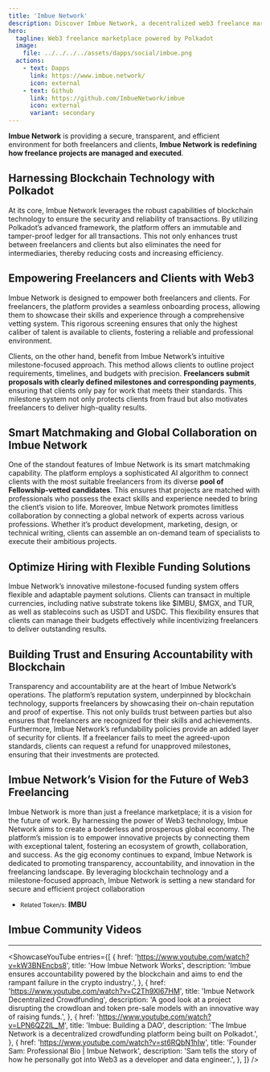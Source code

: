 ```yaml
---
title: 'Imbue Network'
description: Discover Imbue Network, a decentralized web3 freelance marketplace powered by Polkadot, offering secure and efficient project collaboration.
hero:
  tagline: Web3 freelance marketplace powered by Polkadot
  image: 
    file: ../../../../assets/dapps/social/imbue.png
  actions:
    - text: Dapps
      link: https://www.imbue.network/
      icon: external
    - text: Github
      link: https://github.com/ImbueNetwork/imbue
      icon: external
      variant: secondary
---
```



**Imbue Network** is providing a secure, transparent, and efficient environment for both freelancers and clients, **Imbue Network is redefining how freelance projects are managed and executed**.

## Harnessing Blockchain Technology with Polkadot
At its core, Imbue Network leverages the robust capabilities of blockchain technology to ensure the security and reliability of transactions. By utilizing Polkadot’s advanced framework, the platform offers an immutable and tamper-proof ledger for all transactions. This not only enhances trust between freelancers and clients but also eliminates the need for intermediaries, thereby reducing costs and increasing efficiency.

## Empowering Freelancers and Clients with Web3
Imbue Network is designed to empower both freelancers and clients. For freelancers, the platform provides a seamless onboarding process, allowing them to showcase their skills and experience through a comprehensive vetting system. This rigorous screening ensures that only the highest caliber of talent is available to clients, fostering a reliable and professional environment.

Clients, on the other hand, benefit from Imbue Network’s intuitive milestone-focused approach. This method allows clients to outline project requirements, timelines, and budgets with precision. **Freelancers submit proposals with clearly defined milestones and corresponding payments**, ensuring that clients only pay for work that meets their standards. This milestone system not only protects clients from fraud but also motivates freelancers to deliver high-quality results.

## Smart Matchmaking and Global Collaboration on Imbue Network
One of the standout features of Imbue Network is its smart matchmaking capability. The platform employs a sophisticated AI algorithm to connect clients with the most suitable freelancers from its diverse **pool of Fellowship-vetted candidates**. This ensures that projects are matched with professionals who possess the exact skills and experience needed to bring the client’s vision to life.
Moreover, Imbue Network promotes limitless collaboration by connecting a global network of experts across various professions. Whether it’s product development, marketing, design, or technical writing, clients can assemble an on-demand team of specialists to execute their ambitious projects.

## Optimize Hiring with Flexible Funding Solutions
Imbue Network’s innovative milestone-focused funding system offers flexible and adaptable payment solutions. Clients can transact in multiple currencies, including native substrate tokens like $IMBU, $MGX, and TUR, as well as stablecoins such as USDT and USDC. This flexibility ensures that clients can manage their budgets effectively while incentivizing freelancers to deliver outstanding results.

## Building Trust and Ensuring Accountability with Blockchain
Transparency and accountability are at the heart of Imbue Network’s operations. The platform’s reputation system, underpinned by blockchain technology, supports freelancers by showcasing their on-chain reputation and proof of expertise. This not only builds trust between parties but also ensures that freelancers are recognized for their skills and achievements.
Furthermore, Imbue Network’s refundability policies provide an added layer of security for clients. If a freelancer fails to meet the agreed-upon standards, clients can request a refund for unapproved milestones, ensuring that their investments are protected.

## Imbue Network’s Vision for the Future of Web3 Freelancing
Imbue Network is more than just a freelance marketplace; it is a vision for the future of work. By harnessing the power of Web3 technology, Imbue Network aims to create a borderless and prosperous global economy. The platform’s mission is to empower innovative projects by connecting them with exceptional talent, fostering an ecosystem of growth, collaboration, and success.
As the gig economy continues to expand, Imbue Network is dedicated to promoting transparency, accountability, and innovation in the freelancing landscape. By leveraging blockchain technology and a milestone-focused approach, Imbue Network is setting a new standard for secure and efficient project collaboration

- <small>Related Token/s:</small> **IMBU**

## Imbue Community Videos
------------
<ShowcaseYouTube
  entries={[
        {
        href: 'https://www.youtube.com/watch?v=kW3BNEncbs8',
      title: 'How Imbue Network Works',
      description: 'Imbue ensures accountability powered by the blockchain and aims to end the rampant failure in the crypto industry.',
    },
            {
        href: 'https://www.youtube.com/watch?v=C2Th9Xl67HM',
      title: 'Imbue Network Decentralized Crowdfunding',
      description: 'A good look at a project disrupting the crowdloan and token pre-sale models with an innovative way of raising funds.',
    },
                {
        href: 'https://www.youtube.com/watch?v=LPN6QZ2lL_M',
      title: 'Imbue: Building a DAO',
      description: 'The Imbue Network is a decentralized crowdfunding platform being built on Polkadot.',
    },
                {
        href: 'https://www.youtube.com/watch?v=st6RQbN1hIw',
      title: 'Founder Sam: Professional Bio | Imbue Network',
      description: 'Sam tells the story of how he personally got into Web3 as a developer and data engineer.',
    },
  ]} />

